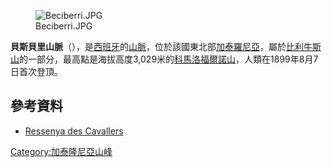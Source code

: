 [[Image:Beciberri.JPG|right]]

{{Coord|42|36|1|N|0|49|31|E|display=title}}

'''貝斯貝里山脈'''（{{lang-es|Macizo del Besiberri}}），是[[西班牙|西班牙]]的[[山脈|山脈]]，位於該國東北部[[加泰羅尼亞|加泰羅尼亞]]，屬於[[比利牛斯山|比利牛斯山]]的一部分，最高點是海拔高度3,029米的[[科馬洛福爾諾山|科馬洛福爾諾山]]，人類在1899年8月7日首次登頂。

==參考資料==
* [https://web.archive.org/web/20130321080141/http://www.madteam.net/rutas/alpinismo/1.14.BesiberriNord3014desdeCavallers Ressenya des Cavallers]

{{Spain-geo-stub}}
[[Category:加泰隆尼亞山峰|Category:加泰隆尼亞山峰]]